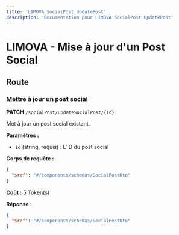 ```yaml
---
title: 'LIMOVA SocialPost UpdatePost'
description: 'Documentation pour LIMOVA SocialPost UpdatePost'
---
```


# LIMOVA - Mise à jour d'un Post Social

## Route

### Mettre à jour un post social
**PATCH** `/socialPost/updateSocialPost/{id}`

Met à jour un post social existant.

**Paramètres :**
- `id` (string, requis) : L'ID du post social

**Corps de requête :**
```json
{
  "$ref": "#/components/schemas/SocialPostDto"
}
```

**Coût :** 5 Token(s)

**Réponse :**
```json
{
  "$ref": "#/components/schemas/SocialPostDto"
}
``` 
